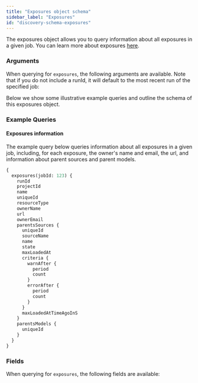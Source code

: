 ```yaml
---
title: "Exposures object schema"
sidebar_label: "Exposures"
id: "discovery-schema-exposures"
---
```



The exposures object allows you to query information about all exposures in a given job. You can learn more about exposures [here](/docs/build/exposures).


<DiscoveryApiJobDeprecationNotice />

### Arguments

When querying for `exposures`, the following arguments are available. Note that if you do not include a runId, it will default to the most recent run of the specified job:

<QueryArgsTable queryName="exposure" />

Below we show some illustrative example queries and outline the schema of this exposures object.

### Example Queries
#### Exposures information

The example query below queries information about all exposures in a given job, including, for each exposure, the owner's name and email, the url, and information about parent sources and parent models.

```graphql
{
  exposures(jobId: 123) {
    runId
    projectId
    name
    uniqueId
    resourceType
    ownerName
    url
    ownerEmail
    parentsSources {
      uniqueId
      sourceName
      name
      state
      maxLoadedAt
      criteria {
        warnAfter {
          period
          count
        }
        errorAfter {
          period
          count
        }
      }
      maxLoadedAtTimeAgoInS
    }
    parentsModels {
      uniqueId
    }
  }
}
```

### Fields
When querying for `exposures`, the following fields are available:

<SchemaTable nodeName="ExposureNode" />
